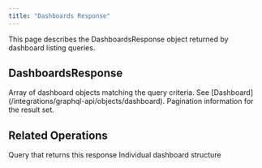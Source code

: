 ```yaml
---
title: "Dashboards Response"
---
```


This page describes the DashboardsResponse object returned by dashboard listing queries.

## DashboardsResponse

<ParamField path="nodes" type="[Dashboard!]!" required>
  Array of dashboard objects matching the query criteria. See [Dashboard](/integrations/graphql-api/objects/dashboard).
</ParamField>

<ParamField path="pageInfo" type="PageInfo!" required>
  Pagination information for the result set.
</ParamField>

## Related Operations

<CardGroup cols={2}>
  <Card title="Dashboards Query" icon="list" href="/integrations/graphql-api/queries/dashboard/dashboards">
    Query that returns this response
  </Card>
  <Card title="Dashboard Object" icon="folder" href="/integrations/graphql-api/objects/dashboard">
    Individual dashboard structure
  </Card>
</CardGroup>
